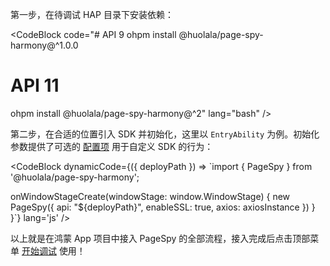 
第一步，在待调试 HAP 目录下安装依赖：

<CodeBlock code="# API 9
ohpm install @huolala/page-spy-harmony@^1.0.0

# API 11
ohpm install @huolala/page-spy-harmony@^2" lang="bash" />

第二步，在合适的位置引入 SDK 并初始化，这里以 `EntryAbility` 为例。初始化参数提供了可选的 <a href={import.meta.env.VITE_SDK_HARMONY_REPO}>配置项</a> 用于自定义 SDK 的行为：

<CodeBlock dynamicCode={({ deployPath }) => `import { PageSpy } from '@huolala/page-spy-harmony';

  onWindowStageCreate(windowStage: window.WindowStage) {
    new PageSpy({
      api: "${deployPath}",
      enableSSL: true,
      axios: axiosInstance
    })
  }
}`} lang='js' />

以上就是在鸿蒙 App 项目中接入 PageSpy 的全部流程，接入完成后点击顶部菜单 <Tooltip title="菜单默认隐藏，部署后可见" color="purple"><a href="javascript:void(0)">开始调试</a></Tooltip> 使用！
